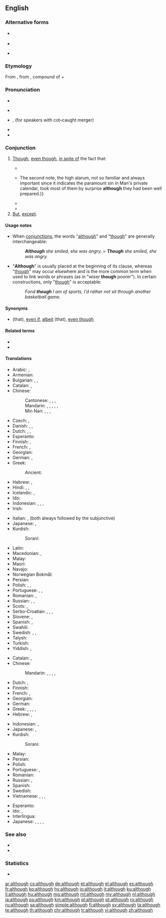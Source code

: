 ==English==

===Alternative forms===
* {{l|en|altho}} {{qualifier|informal}}
* {{l|en|altho'}}
* {{l|en|allthough}} {{qualifier|obsolete}}

===Etymology===
From {{etyl|enm|en}}, from {{etyl|ang|en}} {{m|enm|althagh|}}, compound of {{m|ang|eall||all (emphatic)}} + {{m|ang|þeah||though}}

===Pronunciation===
* {{enPR|ôl-''th''ōʹ}}
* {{a|UK}} {{IPA|/ɔːlˈðəʊ/|lang=en}}
* {{a|US}} {{IPA|/ɔlˈðoʊ/|lang=en}}, {{IPA|/ɑlˈðoʊ/|lang=en}} (for speakers with cot–caught merger)
* {{audio|en-us-although.ogg|Audio (US)|lang=en}}
* {{rhymes|əʊ|lang=en}}

===Conjunction===
{{en-con}}

# [[though|Though]], [[even though]], [[in spite of]] the fact that: {{non-gloss definition|introducing a clause that expresses a concession.}}
#: {{ux|en|'''Although''' it was very muddy, the football game went on.}}
#* {{quote-book|year=1898|author={{w|Winston Churchill (novelist)|Winston Churchill}}
|title={{w|The Celebrity}}|chapter=5
|passage='''Although''' the Celebrity was almost impervious to sarcasm, he was now beginning to exhibit visible signs of uneasiness, the consciousness dawning upon him that his eccentricity was not receiving the ovation it merited.}}
#* {{quote-book|year=1963|author={{w|Margery Allingham}}|title={{w|The China Governess}}
|chapter=20|url=http://openlibrary.org/works/OL2004261W
|passage=The story struck the depressingly familiar note with which true stories ring in the tried ears of experienced policemen.{{...}}The second note, the high alarum, not so familiar and always important since it indicates the paramount sin in Man's private calendar, took most of them by surprise '''although''' they had been well prepared.}}
#* {{quote-journal|date=September 29, 2011|author=Jon Smith|work=BBC Sport
|title=[http://news.bbc.co.uk/sport2/hi/football/15014632.stm Tottenham 3-1 Shamrock Rovers]
|passage=With the north London derby to come at the weekend, Spurs boss Harry Redknapp opted to rest many of his key players, '''although''' he brought back Aaron Lennon after a month out through injury.}}
#* {{quote-magazine|date=2012-03|author=Lee A. Groat|title=Gemstones
|volume=100|issue=2|page=128|magazine={{w|American Scientist}}
|url=http://www.americanscientist.org/issues/feature/2012/2/gemstones
|passage='''Although''' there are dozens of different types of gems, among the best known and most important are diamond, ruby and sapphire, emerald and other gem forms of the mineral beryl, chrysoberyl, tanzanite, tsavorite, topaz and jade.}}
# [[but|But]], [[except]].
#: {{ux|en|It was difficult, '''although''' not as difficult as we had expected.}}

====Usage notes====
* When [[conjunction]]s, the words "[[although]]" and "[[though]]" are generally interchangeable:
*: '''''Although''' she smiled, she was angry.'' = '''''Though''' she smiled, she was angry.''
* "'''Although'''" is usually placed at the beginning of its clause, whereas "[[though]]" may occur elsewhere and is the more common term when used to link words or phrases (as in "wiser '''though''' poorer"). In certain constructions, only "[[though]]" is acceptable:
*: ''Fond '''though''' I am of sports, I'd rather not sit through another basketball game.''

====Synonyms====
* {{sense|in spite of}} {{l|en|notwithstanding}} (that), [[even if]], [[albeit]] (that), [[even though]]

====Related terms====
* {{l|en|though}}
* {{l|en|even though}}

====Translations====
{{trans-top|in spite of the fact that}}
* Arabic: {{t|ar|رَغْم أَنَّ}} <!-- please the 2nd part -->, {{t|ar|مَعَ أَنَّ}}
* Armenian: {{t+|hy|չնայած}}
* Bulgarian: {{t|bg|макар че}}, {{t|bg|въпреки че}}, {{t|bg|при все че}}
* Catalan: {{t|ca|tot i que}}, {{t|ca|malgrat que}}
* Chinese:
*: Cantonese: {{t|yue|雖然|sc=Hani}}, {{t|yue|虽然|tr=seoi1 jin4|sc=Hani}}, {{t|yue|儘管|sc=Hani}}, {{t|yue|尽管|tr=zeon6 gun2|sc=Hani}}
*: Mandarin: {{t+|cmn|雖然|sc=Hani}}, {{t+|cmn|虽然|tr=suīrán|sc=Hani}}, {{t+|cmn|儘管|sc=Hani}}, {{t+|cmn|尽管|tr=jǐnguǎn|sc=Hani}}, {{qualifier|colloquial}} {{t+|cmn|雖說|sc=Hani}}, {{t+|cmn|虽说|tr=suīshuō|sc=Hani}}
*: Min Nan: {{t+|nan|雖然|sc=Hani}}, {{t|nan|虽然|tr=sui-jiân, sui-liân|sc=Hani}}, {{t|nan|雖罔|sc=Hani}}, {{t|nan|虽罔|tr=sui-bóng|sc=Hani}}
* Czech: {{t+|cs|ač}}, {{t+|cs|ačkoliv}}
* Danish: {{t|da|selvom}}, {{t|da|selv om}}, {{t|da|skønt}}
* Dutch: {{t+|nl|hoewel}}, {{t+|nl|alhoewel}}, {{t+|nl|ofschoon}}
* Esperanto: {{t+|eo|kvankam}}
* Finnish: {{t+|fi|vaikka}}, {{t|fi|joskin}}
* French: {{t+|fr|bien que}}, {{t+|fr|quoique}}
* Georgian: {{t|ka|მიუხედავად იმისა, რომ|sc=Geor}}
* German: {{t+|de|obwohl}}, {{t+|de|obschon}} {{qualifier|poetical}}
* Greek: {{t+|el|αν και}}
*: Ancient: {{t|grc|καίπερ|sc=polytonic}}
* Hebrew: {{t|he|למרות ש־|tr=lamrót she-}}, {{t|he|אף על פי ש־|tr=af al pi she-}}
* Hindi: {{t|hi|अपी|sc=Deva}}, {{t+|hi|हालाँकि|sc=Deva}}, {{t+|hi|अगरचे|sc=Deva}}
* Icelandic: {{t+|is|þó að}}, {{t+|is|enda þótt}}
* Ido: {{t+|io|quankam}}
* Indonesian: {{t+|id|walau}}, {{t+|id|walaupun}}, {{t+|id|meski}}, {{t+|id|meskipun}}
* Irish: {{t|ga|cé go}}
{{trans-mid}}
* Italian: {{t+|it|sebbene}}, {{t+|it|benché}} (both always followed by the subjunctive)
* Japanese: {{t|ja|のに|alt=...のに|tr=...noni}}, {{t|ja|だけれども|alt=...だけれども|tr=...da keredomo}}
* Kurdish:
*: Sorani: {{t|ku|ئه‌گه‌رچی|tr=egerçi|sc=ku-Arab}}
* Latin: {{t+|la|quamquam}}
* Macedonian: {{t|mk|иако|tr=iako|sc=Cyrl}}, {{t|mk|и покрај тоа|sc=Cyrl}}
* Malay: {{t|ms|walau}}
* Maori: {{t|mi|ahakoa}}
* Navajo: {{t|nv|azhą́...ndi}}
* Norwegian Bokmål: {{t+|nb|selv om}}
* Persian: {{t+|fa|اگرچه|tr=agarče|sc=fa-Arab}}
* Polish: {{t+|pl|choć}}, {{t+|pl|chociaż}}, {{t|pl|mimo że}}
* Portuguese: {{t+|pt|embora}}, {{t+|pt|conquanto}}, {{t+|pt|apesar de}}
* Romanian: {{t+|ro|deși}}, {{t|ro|cu toate că}}
* Russian: {{t+|ru|хотя́}}, {{t|ru|несмотря́ на то́, что}}, {{t+|ru|хоть и}}
* Scots: {{t|sco|awtho}}, {{t|sco|altho}}
* Serbo-Croatian: {{t+|sh|iako}}, {{t+|sh|premda}}, {{t|sh|mada}}, {{t+|sh|makar}}
* Slovene: {{t+|sl|čeprav}}, {{t+|sl|četudi}}
* Spanish: {{t+|es|aunque}}, {{t|es|a pesar de}}
* Swahili: {{t|sw|ingawa}}
* Swedish: {{t+|sv|fastän}}, {{t+|sv|trots att}}, {{t+|sv|ehuru}}
* Talysh: {{t-check|tly|اگمچه|tr=agamcə|sc=fa-Arab}} {{qualifier|Asalemi}}
* Turkish: {{t+|tr|rağmen}}
* Yiddish: {{t|yi|הגם|tr=hagam}}, {{t|yi|כאָטש}}
{{trans-bottom}}

{{trans-top|but}}
* Catalan: {{t|ca|tot i que}}, {{t|ca|malgrat que}}
* Chinese:
*: Mandarin: {{t+|cmn|但是|tr=dànshì|sc=Hani}}, {{t+|cmn|可是|tr=kěshì|sc=Hani}}, {{t+|cmn|不過|sc=Hani}}, {{t+|cmn|不过|tr=bùguò|sc=Hani}}, {{t+|cmn|然而|tr=rán'ér|sc=Hani}}
* Dutch: {{t+|nl|hoewel}}, {{t+|nl|maar}}
* Finnish: {{t+|fi|paitsi}}
* French: {{t+|fr|bien que}}, {{t+|fr|quoique}}
* Georgian: {{t|ka|თუმცა|sc=Geor}}
* German: {{t+|de|trotzdem}}
* Greek: {{t+|el|παρά}}, {{t+|el|ωστόσο}}, {{t+|el|παρ' όλ' αυτά}}, {{t+|el|μολαταύτα}}, {{t+|el|εντούτοις}}
* Hebrew: {{t+|he|אבל|tr=avál}}, {{t|he|אלא|tr=éla}}
{{trans-mid}}
* Indonesian: {{t+|id|tapi}}, {{t+|id|tetapi}}
* Japanese: {{t+|ja|しかし|tr=shikashi}}, {{qualifier|colloquial}}{{t+|ja|でも|tr=demo}}
* Kurdish:
*: Sorani: {{t+|ku|به‌ڵام|tr=belam|sc=ku-Arab}}
* Malay: {{t|ms|tetapi}}
* Persian: {{t+|fa|هرچند|tr=harčand|sc=fa-Arab}}
* Polish: {{t+|pl|jednakże}}
* Portuguese: {{t+|pt|embora}}, {{t+|pt|apesar de}}
* Romanian: {{t|ro|insa}}
* Russian: {{t+|ru|одна́ко}}, {{t+|ru|хотя́}}
* Spanish: {{t+|es|aunque}}
* Swedish: {{t+|sv|men}}
* Vietnamese: {{t+|vi|nhưng}}, {{t+|vi|nhưng mà}}, {{t|vi|dưng cơ}}, {{t|vi|dưng cơ mà}}
{{trans-bottom}}

{{checktrans-top}}
* Esperanto: {{t-check|eo|kvankam}}
* Ido: {{t-check|io|tamen}}, {{t-check|io|quankam}}
* Interlingua: {{t-check|ia|ben que}}
* Japanese: {{t-check|ja|にもかかわらず|tr=ni mo kakawarazu|sc=Jpan}}, {{t-check|ja|とはいえ|tr=to wa ie|sc=Jpan}}, {{t-check|ja|といっても|tr=to itte mo|sc=Jpan}}, {{t-check|ja|としても|tr=to shite mo|sc=Jpan}}, {{t-check|ja|であっても|tr=de atte mo|sc=Jpan}}
{{trans-bottom}}

===See also===
* {{l|en|while}}
* {{l|en|albeit}}

===Statistics===
* {{rank|bed|living|view|532|although|knowledge|hath|table}}

[[ar:although]]
[[cs:although]]
[[de:although]]
[[et:although]]
[[el:although]]
[[es:although]]
[[fr:although]]
[[ko:although]]
[[hy:although]]
[[io:although]]
[[it:although]]
[[ku:although]]
[[li:although]]
[[hu:although]]
[[mg:although]]
[[ml:although]]
[[my:although]]
[[nl:although]]
[[ja:although]]
[[ps:although]]
[[km:although]]
[[pl:although]]
[[pt:although]]
[[ro:although]]
[[ru:although]]
[[sa:although]]
[[simple:although]]
[[fi:although]]
[[sv:although]]
[[ta:although]]
[[te:although]]
[[th:although]]
[[chr:although]]
[[tr:although]]
[[vi:although]]
[[zh:although]]
